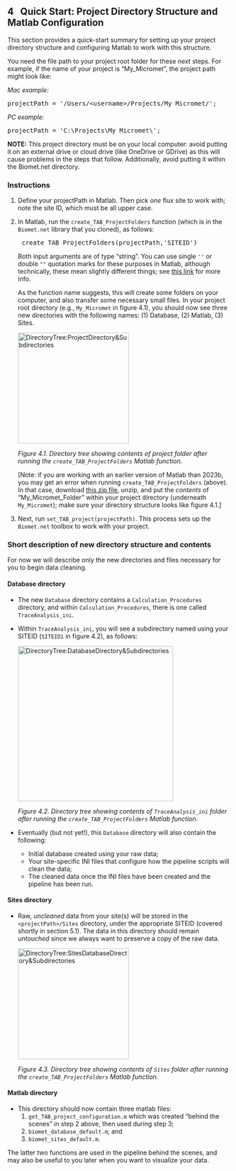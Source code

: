 ## 4 &nbsp; Quick Start: Project Directory Structure and Matlab Configuration
<!-- ## 4.1. &nbsp; Quick Start: Project Directory Structure and Matlab Configuration -->

<link rel="stylesheet" href="css/style.css">

This section provides a quick-start summary for setting up your project directory structure and configuring Matlab to work with this structure. <!-- For a more detailed description of these steps see sections 4.2 and 4.3. -->

You need the file path to your project root folder for these next steps. For example, if the name of your project is "My_Micromet", the project path might look like: 

*Mac example:*
<pre>
projectPath = '/Users/&lt;username&gt;/Projects/My_Micromet/';</pre>

*PC example:*
<pre>
projectPath = 'C:\Projects\My_Micromet\';</pre>

**NOTE:** This project directory must be on your local computer: avoid putting it on an external drive or cloud drive (like OneDrive or GDrive) as this will cause problems in the steps that follow. Additionally, avoid putting it within the Biomet.net directory.

### Instructions

1. Define your projectPath in Matlab. Then pick *one* flux site to work with; note the site ID, which must be all upper case.

2. In Matlab, run the `create_TAB_ProjectFolders` function (which is in the `Biomet.net` library that you cloned), as follows:
    
    <pre>
    create_TAB_ProjectFolders(projectPath,'SITEID')</pre>    

    Both input arguments are of type "string". You can use single `''` or double `""` quotation marks for these purposes in Matlab, although technically, these mean slightly different things; see <a href="https://www.mathworks.com/help/matlab/ref/string.html" target="_blank" rel="noopener noreferrer">this link</a> for more info. 

    As the function name suggests, this will create some folders on your computer, and also transfer some necessary small files. In your project root directory (e.g., `My_Micromet` in figure 4.1), you should now see three new directories with the following names: (1) Database, (2) Matlab, (3) Sites. 

    <img src="images/directory_trees/DirectoryTree1_short.jpg" alt="DirectoryTree:ProjectDirectory&Subdirectories" width="250"/>
    
    *Figure 4.1. Directory tree showing contents of project folder after running the `create_TAB_ProjectFolders` Matlab function.* 

    [Note: if you are working with an earlier version of Matlab than 2023b, you may get an error when running `create_TAB_ProjectFolders` (above). In that case, download <a href= "presentation/My_Micromet_Folder.zip">this zip file</a>, unzip, and put the *contents* of "My_Micromet_Folder" within your project directory (underneath `My_Micromet`); make sure your directory structure looks like figure 4.1.] 

3. Next, run `set_TAB_project(projectPath)`. This process sets up the `Biomet.net` toolbox to work with your project. 

### Short description of new directory structure and contents

For now we will describe only the new directories and files necessary for you to begin data cleaning. <!-- For the long description see section 4.2 [xxx link].-->

#### Database directory
* The new `Database` directory contains a `Calculation_Procedures` directory, and within `Calculation_Procedures`, there is one called `TraceAnalysis_ini`. 

* Within `TraceAnalysis_ini`, you will see a subdirectory named using your SITEID (`SITEID1` in figure 4.2), as follows:

    <img src="images/directory_trees/DirectoryTree2b_short.jpg" alt="DirectoryTree:DatabaseDirectory&Subdirectories" width="350"/>
    
    *Figure 4.2. Directory tree showing contents of `TraceAnalysis_ini` folder after running the `create_TAB_ProjectFolders` Matlab function.* 

* Eventually (but not yet!), this `Database` directory will also contain the following:
    - Initial database created using your raw data;
    - Your site-specific INI files that configure how the pipeline scripts will clean the data;
    - The cleaned data once the INI files have been created and the pipeline has been run.


#### Sites directory
* Raw, *uncleaned* data from your site(s) will be stored in the `<projectPath>/Sites` directory, under the appropriate SITEID (covered shortly in section 5.1). The data in this directory should remain *untouched* since we always want to preserve a copy of the raw data. 

    <img src="images/directory_trees/DirectoryTree3.jpg" alt="DirectoryTree:SitesDatabaseDirectory&Subdirectories" width="250"/>

    *Figure 4.3. Directory tree showing contents of `Sites` folder after running the `create_TAB_ProjectFolders` Matlab function.* 

#### Matlab directory
* This directory should now contain three matlab files: 
<ol>
    <li>`get_TAB_project_configuration.m` which was created "behind the scenes" in step 2 above, then used during step 3;</li>
    <li>`biomet_database_default.m`; and </li>
    <li>`biomet_sites_default.m`.</li> 
</ol>

The latter two functions are used in the pipeline behind the scenes, and may also be useful to you later when you want to visualize your data.




